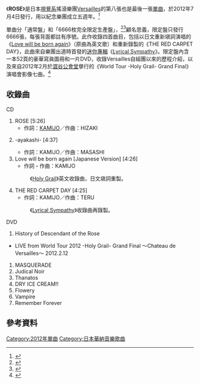 {{不是|Rosé (韓裔紐西蘭歌手)}}
{{Infobox single
| Name           = ROSE
| Cover          = ROSE －5th Anniversary Box－ (Limited Edition cover).jpg
| Caption       = 「{{lang|ja|6666枚完全限定生産盤}}」版本封面
| Artist         = [[Versailles|Versailles]]
| Album          = [[Versailles_(專輯)|Versailles]]（#1,2）
| A-side         = 
| B-side         = {{lang|ja|妖}} -ayakashi-<br />Love will be born again (Japanese Version)<br />THE RED CARPET DAY
| Format         = [[細碟|細碟]]
| Released       = [[2012年|2012年]][[7月4日|7月4日]]
| Recorded       = 2012年
| Genre          = {{tsl|ja|メロディックスピードメタル|速度旋律金屬}}、[[力量金屬|力量金屬]]<br />[[交響金屬|交響金屬]]、[[新古典金屬|新古典金屬]]
| Length         = 18分51秒
| Label          = [[日本華納音樂|日本華納音樂]]
| Producer       = Versailles
| Writer         = 
| Reviews        = 
| Chart position =*23位（[[Oricon公信榜|Oricon公信榜]]）<ref name="oricon1">{{cite web |url=http://www.oricon.co.jp/prof/artist/436094/ranking/cd_single/ |title=Ｖｅｒｓａｉｌｌｅｓのシングル売り上げランキング |accessdate=2017-03-31 |publisher=[[Oricon|Oricon]] |language=ja |archive-date=2014-01-04 |archive-url=https://web.archive.org/web/20140104121112/http://www.oricon.co.jp/prof/artist/436094/ranking/cd_single/ |dead-url=no }}</ref>
*登場回數2回（Oricon公信榜）
| Certification  = 
| Chronology     = 
| Last single    = Rhapsody of the Darkness<br />（[[2012年|2012年]]）
| This single    = '''ROSE'''<br />（[[2012年|2012年]]）
| Next single    = 
| Misc           = {{Extra track listing
 | Album         = Versailles
 | Type          = studio
 | prev_track    = Prelude
 | prev_no       = 1
 | this_track    = ROSE
 | track_no      = 2
 | next_track    = Rhapsody of the Darkness
 | next_no       = 3
}}}}

《'''ROSE'''》是日本[[視覺系|視覺系]]搖滾樂團[[Versailles|Versailles]]的第八張也是最後一張[[單曲|單曲]]，於2012年7月4日發行，用以紀念樂團成立五週年。<ref name=jame1>{{cite web|author=Silverfaye, translation by Claire|title=Details on Versailles' New Single|url=http://www.jame-world.com/us/news-87438-details-on-versailles-new-single.html|accessdate=2017-03-31|date=2012-06-09|language=en|publisher={{tsl|es|JaME|JaME}}. Japanese Music Entertainment|archive-date=2017-03-31|archive-url=https://web.archive.org/web/20170331115440/http://www.jame-world.com/us/news-87438-details-on-versailles-new-single.html|dead-url=no}}</ref>

單曲分「通常盤」和「6666枚完全限定生產盤」，<ref>{{cite web|title=Rose [Regular Edition]|url=http://www.cdjapan.co.jp/product/WPCL-11123|accessdate=2017-03-31|work=CDJapan|language=en|archive-date=2017-03-31|archive-url=https://web.archive.org/web/20170331115833/http://www.cdjapan.co.jp/product/WPCL-11123|dead-url=no}}</ref><ref>{{cite web|title=Rose 5th Anniversary Box [w/ DVD, Limited Edition]|url=http://www.cdjapan.co.jp/product/WPZL-30392|accessdate=2017-03-31|work=CDJapan|language=en|archive-date=2017-03-31|archive-url=https://web.archive.org/web/20170331115054/http://www.cdjapan.co.jp/product/WPZL-30392|dead-url=no}}</ref>顧名思義，限定盤只發行6666張，每張背面都註有序號。此作收錄四首曲目，包括以日文重新塡詞演唱的《[[Holy_Grail_(專輯)|Love will be born again]]》（原曲為英文歌）和重新錄製的《THE RED CARPET DAY》，此曲來自樂團出道時首發的[[迷你專輯|迷你專輯]]《[[Lyrical_Sympathy|Lyrical Sympathy]]》。限定盤內含一本52頁的豪華寫眞圖冊和一片DVD，收錄Versailles自組團以來的歷程介紹，以及來自2012年2月於[[澀谷公會堂|澀谷公會堂]]擧行的《World Tour -Holy Grail- Grand Final》演唱會影像七曲。<ref>{{cite web|title=ROSE －5th Anniversary Box－|url=http://wmg.jp/artist/versailles/WPZL000030392.html|accessdate=2017-03-31|work=[[日本華納音樂|日本華納音樂]]|language=ja|archive-url=https://web.archive.org/web/20121013234128/http://wmg.jp/artist/versailles/WPZL000030392.html|archive-date=2012-10-13|dead-url=yes}}</ref>

== 收錄曲 ==
;CD
# ROSE [5:26]
#*作詞：[[KAMIJO|KAMIJO]]／作曲：HIZAKI
# {{lang|ja|妖}} -ayakashi- [4:37]
#*作詞：KAMIJO／作曲：MASASHI
# Love will be born again [Japanese Version] [4:26]
#*作詞・作曲：KAMIJO
#:《[[Holy_Grail_(專輯)|Holy Grail]]》英文收錄曲，日文塡詞重製。
# THE RED CARPET DAY [4:25]
#*作詞：KAMIJO／作曲：TERU
#:《[[Lyrical_Sympathy|Lyrical Sympathy]]》收錄曲再錄製。

;DVD {{small|({{lang|ja|6666枚完全限定生産盤}})}}
# History of Descendant of the Rose
* LIVE from World Tour 2012 -Holy Grail- Grand Final 〜Chateau de Versailles〜 2012.2.12
# MASQUERADE
# Judical Noir
# Thanatos
# DRY ICE CREAM!! {{small|[Remove Silence]}}
# Flowery
# Vampire
# Remember Forever

== 參考資料 ==
{{reflist}}

[[Category:2012年單曲|Category:2012年單曲]]
[[Category:日本華納音樂歌曲|Category:日本華納音樂歌曲]]